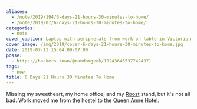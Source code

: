 ```yaml
---
aliases:
  - /note/2019/194/6-days-21-hours-30-minutes-to-home/
  - /note/2019/07/6-days-21-hours-30-minutes-to-home/
categories:
  - note
cover_caption: Laptop with peripherals from work on table in Victorian style hotel room
cover_image: /img/2019/cover-6-days-21-hours-30-minutes-to-home.jpg
date: 2019-07-13 15:04:09-07:00
posse:
  - https://hackers.town/@randomgeek/102436465377424371
tags:
  - now
title: 6 Days 21 Hours 30 Minutes To Home
---
```


Missing my sweetheart, my home office, and my [Roost][] stand, but it's not all bad. Work moved me from the hostel to the [Queen Anne Hotel][].

[Roost]: https://www.therooststand.com/
[Queen Anne Hotel]: https://www.queenanne.com/

